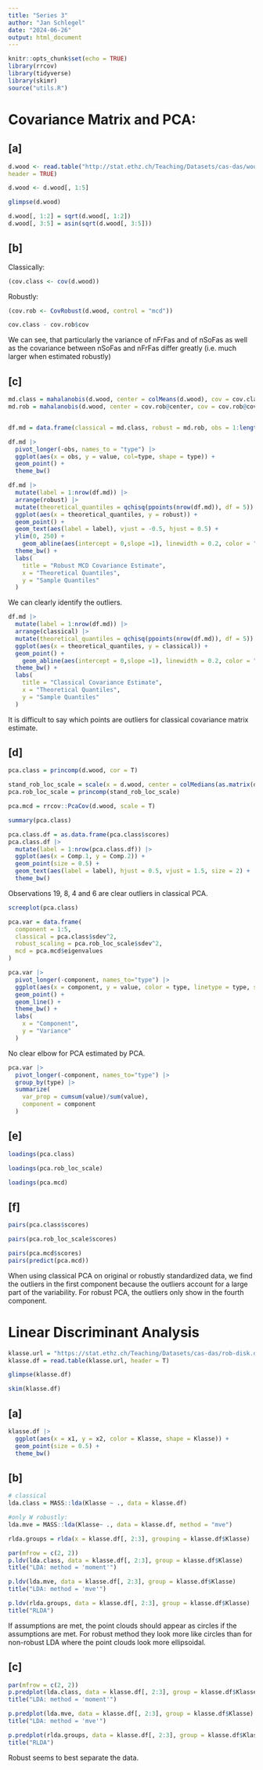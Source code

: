 ```yaml
---
title: "Series 3"
author: "Jan Schlegel"
date: "2024-06-26"
output: html_document
---
```


```r
knitr::opts_chunk$set(echo = TRUE)
library(rrcov)
library(tidyverse)
library(skimr)
source("utils.R")
```

# Covariance Matrix and PCA:

## [a]
```r
d.wood <- read.table("http://stat.ethz.ch/Teaching/Datasets/cas-das/woodRous.dat",
header = TRUE)

d.wood <- d.wood[, 1:5]
```

```r
glimpse(d.wood)
```

```r
d.wood[, 1:2] = sqrt(d.wood[, 1:2])
d.wood[, 3:5] = asin(sqrt(d.wood[, 3:5]))
```


## [b]
Classically:
```r
(cov.class <- cov(d.wood))
```


Robustly:

```r
(cov.rob <- CovRobust(d.wood, control = "mcd"))
```

```r
cov.class - cov.rob$cov
```


We can see, that particularly the variance of nFrFas and of nSoFas as well as the covariance between nSoFas and nFrFas differ greatly (i.e. much larger when estimated robustly)



## [c]
```r
md.class = mahalanobis(d.wood, center = colMeans(d.wood), cov = cov.class)
md.rob = mahalanobis(d.wood, center = cov.rob@center, cov = cov.rob@cov)


df.md = data.frame(classical = md.class, robust = md.rob, obs = 1:length(md.class))
```


```r
df.md |> 
  pivot_longer(-obs, names_to = "type") |> 
  ggplot(aes(x = obs, y = value, col=type, shape = type)) +
  geom_point() +
  theme_bw()
```

```r
df.md |> 
  mutate(label = 1:nrow(df.md)) |> 
  arrange(robust) |> 
  mutate(theoretical_quantiles = qchisq(ppoints(nrow(df.md)), df = 5)) |> 
  ggplot(aes(x = theoretical_quantiles, y = robust)) +
  geom_point() + 
  geom_text(aes(label = label), vjust = -0.5, hjust = 0.5) +
  ylim(0, 250) +
    geom_abline(aes(intercept = 0,slope =1), linewidth = 0.2, color = "red") +
  theme_bw() +
  labs(
    title = "Robust MCD Covariance Estimate",
    x = "Theoretical Quantiles",
    y = "Sample Quantiles"
  )
```
We can clearly identify the outliers.

```r
df.md |> 
  mutate(label = 1:nrow(df.md)) |> 
  arrange(classical) |> 
  mutate(theoretical_quantiles = qchisq(ppoints(nrow(df.md)), df = 5)) |> 
  ggplot(aes(x = theoretical_quantiles, y = classical)) +
  geom_point() + 
    geom_abline(aes(intercept = 0,slope =1), linewidth = 0.2, color = "red") +
  theme_bw() +
  labs(
    title = "Classical Covariance Estimate",
    x = "Theoretical Quantiles",
    y = "Sample Quantiles"
  )
```
It is difficult to say which points are outliers for classical covariance matrix estimate.



## [d]
```r
pca.class = princomp(d.wood, cor = T)

stand_rob_loc_scale = scale(x = d.wood, center = colMedians(as.matrix(d.wood)), scale = apply(d.wood, 2, mad))
pca.rob_loc_scale = princomp(stand_rob_loc_scale)

pca.mcd = rrcov::PcaCov(d.wood, scale = T)
```


```r
summary(pca.class)
```


```r
pca.class.df = as.data.frame(pca.class$scores)
pca.class.df |> 
  mutate(label = 1:nrow(pca.class.df)) |> 
  ggplot(aes(x = Comp.1, y = Comp.2)) + 
  geom_point(size = 0.5) +
  geom_text(aes(label = label), hjust = 0.5, vjust = 1.5, size = 2) +
  theme_bw()
```
Observations 19, 8, 4 and 6 are clear outliers in classical PCA.

```r
screeplot(pca.class)
```


```r
pca.var = data.frame(
  component = 1:5,
  classical = pca.class$sdev^2,
  robust_scaling = pca.rob_loc_scale$sdev^2,
  mcd = pca.mcd$eigenvalues
)

pca.var |> 
  pivot_longer(-component, names_to="type") |> 
  ggplot(aes(x = component, y = value, color = type, linetype = type, shape = type)) +
  geom_point() +
  geom_line() +
  theme_bw() +
  labs(
    x = "Component",
    y = "Variance"
  )
```


No clear elbow for PCA estimated by PCA.

```r
pca.var |> 
  pivot_longer(-component, names_to="type") |> 
  group_by(type) |> 
  summarize(
    var_prop = cumsum(value)/sum(value),
    component = component
  )
```

## [e]

```r
loadings(pca.class)
```

```r
loadings(pca.rob_loc_scale)
```


```r
loadings(pca.mcd)
```

## [f]

```r
pairs(pca.class$scores)
```

```r
pairs(pca.rob_loc_scale$scores)
```


```r
pairs(pca.mcd$scores)
pairs(predict(pca.mcd))
```


When using classical PCA on original or robustly standardized data, we find the outliers in the first component because the outliers account for a large part of the variability. For robust PCA, the outliers only show in the fourth component.




# Linear Discriminant Analysis

```r
klasse.url = "https://stat.ethz.ch/Teaching/Datasets/cas-das/rob-disk.dat"
klasse.df = read.table(klasse.url, header = T)
```

```r
glimpse(klasse.df)
```


```r
skim(klasse.df)
```


## [a]

```r
klasse.df |> 
  ggplot(aes(x = x1, y = x2, color = Klasse, shape = Klasse)) + 
  geom_point(size = 0.5) + 
  theme_bw()
```

## [b]

```r
# classical
lda.class = MASS::lda(Klasse ~ ., data = klasse.df)

#only W robustly:
lda.mve = MASS::lda(Klasse~ ., data = klasse.df, method = "mve")

rlda.groups = rlda(x = klasse.df[, 2:3], grouping = klasse.df$Klasse)
```


```r
par(mfrow = c(2, 2))
p.ldv(lda.class, data = klasse.df[, 2:3], group = klasse.df$Klasse)
title("LDA: method = 'moment'")

p.ldv(lda.mve, data = klasse.df[, 2:3], group = klasse.df$Klasse)
title("LDA: method = 'mve'")

p.ldv(rlda.groups, data = klasse.df[, 2:3], group = klasse.df$Klasse)
title("RLDA")
```


If assumptions are met, the point clouds should appear as circles if the assumptions are met. For robust method they look more like circles than for non-robust LDA where the point clouds look more ellipsoidal.



## [c]
```r
par(mfrow = c(2, 2))
p.predplot(lda.class, data = klasse.df[, 2:3], group = klasse.df$Klasse)
title("LDA: method = 'moment'")

p.predplot(lda.mve, data = klasse.df[, 2:3], group = klasse.df$Klasse)
title("LDA: method = 'mve'")

p.predplot(rlda.groups, data = klasse.df[, 2:3], group = klasse.df$Klasse)
title("RLDA")
```

Robust seems to best separate the data.






















